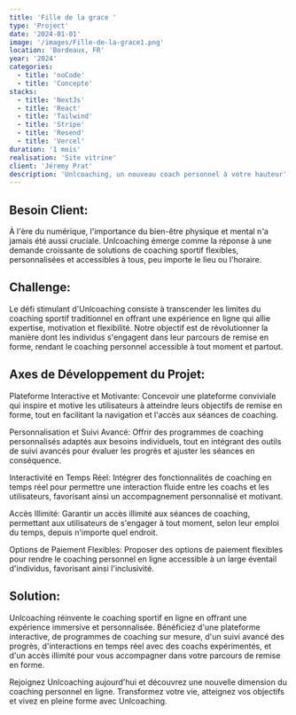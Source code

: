 ```yaml
---
title: 'Fille de la grace '
type: 'Project'
date: '2024-01-01'
image: '/images/Fille-de-la-grace1.png'
location: 'Bordeaux, FR'
year: '2024'
categories:
  - title: 'noCode'
  - title: 'Concepte'
stacks:
  - title: 'NextJs'
  - title: 'React'
  - title: 'Tailwind'
  - title: 'Stripe'
  - title: 'Resend'
  - title: 'Vercel'
duration: '1 mois'
realisation: 'Site vitrine'
client: 'Jéremy Prat'
description: 'Unlcoaching, un nouveau coach personnel à votre hauteur'
---
```


## Besoin Client:

À l'ère du numérique, l'importance du bien-être physique et mental n'a jamais été
aussi cruciale. Unlcoaching émerge comme la réponse à une demande croissante de
solutions de coaching sportif flexibles, personnalisées et accessibles à tous,
peu importe le lieu ou l'horaire.

## Challenge:

Le défi stimulant d'Unlcoaching consiste à transcender les limites du coaching sportif
traditionnel en offrant une expérience en ligne qui allie expertise, motivation et
flexibilité. Notre objectif est de révolutionner la manière dont les individus s'engagent
dans leur parcours de remise en forme, rendant le coaching personnel accessible à tout
moment et partout.

## Axes de Développement du Projet:

Plateforme Interactive et Motivante: Concevoir une plateforme conviviale qui inspire
et motive les utilisateurs à atteindre leurs objectifs de remise en forme, tout en
facilitant la navigation et l'accès aux séances de coaching.

Personnalisation et Suivi Avancé: Offrir des programmes de coaching personnalisés
adaptés aux besoins individuels, tout en intégrant des outils de suivi avancés pour
évaluer les progrès et ajuster les séances en conséquence.

Interactivité en Temps Réel: Intégrer des fonctionnalités de coaching en temps
réel pour permettre une interaction fluide entre les coachs et les utilisateurs,
favorisant ainsi un accompagnement personnalisé et motivant.

Accès Illimité: Garantir un accès illimité aux séances de coaching, permettant
aux utilisateurs de s'engager à tout moment, selon leur emploi du temps, depuis
n'importe quel endroit.

Options de Paiement Flexibles: Proposer des options de paiement flexibles pour
rendre le coaching personnel en ligne accessible à un large éventail d'individus,
favorisant ainsi l'inclusivité.

## Solution:

Unlcoaching réinvente le coaching sportif en ligne en offrant une expérience immersive
et personnalisée. Bénéficiez d'une plateforme interactive, de programmes de coaching
sur mesure, d'un suivi avancé des progrès, d'interactions en temps réel avec des coachs
expérimentés, et d'un accès illimité pour vous accompagner dans votre parcours de remise
en forme.

Rejoignez Unlcoaching aujourd'hui et découvrez une nouvelle dimension du coaching personnel
en ligne. Transformez votre vie, atteignez vos objectifs et vivez en pleine forme avec Unlcoaching.
